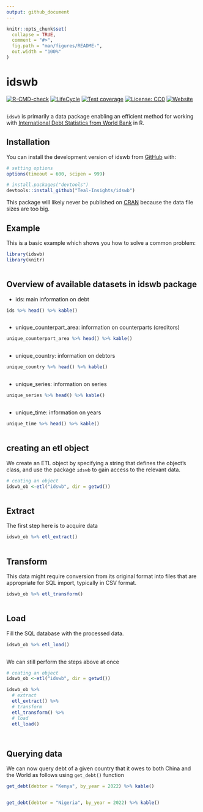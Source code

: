 ```yaml
---
output: github_document
---
```


<!-- README.md is generated from README.Rmd. Please edit that file -->

```r
knitr::opts_chunk$set(
  collapse = TRUE,
  comment = "#>",
  fig.path = "man/figures/README-",
  out.width = "100%"
)
```

# idswb

<!-- badges: start -->
[![R-CMD-check](https://github.com/Teal-Insights/idswb/actions/workflows/R-CMD-check.yaml/badge.svg)](https://github.com/Teal-Insights/idswb/actions/workflows/R-CMD-check.yaml)
[![LifeCycle](https://img.shields.io/badge/lifecycle-experimental-orange)](https://lifecycle.r-lib.org/articles/stages.html#experimental)
[![Test coverage](https://github.com/Teal-Insights/idswb/actions/workflows/test-coverage.yaml/badge.svg)](https://github.com/Teal-Insights/idswb/actions/workflows/test-coverage.yaml)
[![License: CC0](https://img.shields.io/badge/License-CC0-lightgrey.svg)](https://choosealicense.com/licenses/cc0-1.0/)
[![Website](https://github.com/Teal-Insights/idswb/actions/workflows/pkgdown.yaml/badge.svg)](https://github.com/Teal-Insights/idswb/actions/workflows/pkgdown.yaml)
<!-- badges: end -->
```r

```

`idswb` is primarily a data package enabling an efficient method for working with [International Debt Statistics from World Bank](https://www.worldbank.org/en/programs/debt-statistics/ids) in R.

## Installation

You can install the development version of idswb from [GitHub](https://github.com/) with:

``` r
# setting options
options(timeout = 600, scipen = 999)

# install.packages("devtools")
devtools::install_github("Teal-Insights/idswb")
```

This package will likely never be published on [CRAN](https://cran.r-project.org/) because the data file sizes are too big.


## Example

This is a basic example which shows you how to solve a common problem:

```r
library(idswb)
library(knitr)
```

```r

```
## Overview of available datasets in idswb package

* ids: main information on debt
```r
ids %>% head() %>% kable()
```

```r

```

* unique_counterpart_area: information on counterparts (creditors)  
```r
unique_counterpart_area %>% head() %>% kable()
```

```r

```

* unique_country: information on debtors     
```r
unique_country %>% head() %>% kable()
```

```r

```
* unique_series: information on series  
```r
unique_series %>% head() %>% kable()
```

```r

```
* unique_time: information on years                               

```r
unique_time %>% head() %>% kable()
```

```r

```
## creating an etl object

We create an ETL object by specifying a string that defines the object's class, and use the package `idswb` to gain access to the relevant data.
```r
# ceating an object
idswb_ob <-etl("idswb", dir = getwd())

```

```r

```

##  Extract

The first step here is to acquire data
```r
idswb_ob %>% etl_extract()
```

```r

```
## Transform

This data might require conversion from its original format into files that are appropriate for SQL import, typically in CSV format.
```r
idswb_ob %>% etl_transform()
```

```r

```
## Load

Fill the SQL database with the processed data.
```r
idswb_ob %>% etl_load()
```

```r

```
We can still perform the steps above at once
```r
# ceating an object
idswb_ob <-etl("idswb", dir = getwd())

idswb_ob %>% 
  # extract
  etl_extract() %>% 
  # transform
  etl_transform() %>% 
  # load
  etl_load()
```

```r

```

```r

```
## Querying data

We can now query debt of a given country that it owes to both China and the World as follows using `get_debt()` function
```r
get_debt(debtor = "Kenya", by_year = 2022) %>% kable()
```

```r

```

```r
get_debt(debtor = "Nigeria", by_year = 2022) %>% kable()
```

